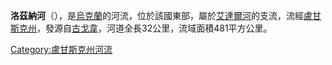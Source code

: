 {{Unreferenced|time=2015-09-22T01:33:47+00:00}}
'''洛茲納河'''（{{lang-uk|Лозна}}），是[[烏克蘭|烏克蘭]]的河流，位於該國東部，屬於[[艾達爾河|艾達爾河]]的支流，流經[[盧甘斯克州|盧甘斯克州]]，發源自[[古戈韋|古戈韋]]，河道全長32公里，流域面積481平方公里。

{{DEFAULTSORT:Лозна (притока Айдару)}}
[[Category:盧甘斯克州河流|Category:盧甘斯克州河流]]


{{Ukraine-river-stub}}